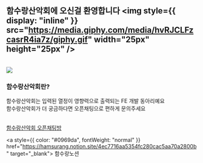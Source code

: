 ## 함수랑산악회에 오신걸 환영합니다 <img style={{ display: "inline" }} src="https://media.giphy.com/media/hvRJCLFzcasrR4ia7z/giphy.gif" width="25px" height="25px" />
<br/>

<img src="https://github.com/function-and-mountain/.github/assets/57122180/e2f34eb0-7bd6-408e-ac61-9138c3f875e7" />

### 함수랑산악회란?

함수랑산악회는 입력된 열정이 영향력으로 출력되는 FE 개발 동아리예요 <br/>
함수랑산악회가 더 궁금하다면 오픈채팅으로 편하게 문의주세요 <br/>

<br/>
<a style={{ color: "#0969da", fontWeight: "normal" }} href="https://open.kakao.com/o/sTjHAUsf" target="_blank">
  함수랑산악회 오픈채팅방
</a>

<a style={{ color: "#0969da", fontWeight: "normal" }} href="https://hamsurang.notion.site/4ec7716aa5354fc280cac5aa70a2800b" target="_blank">
  함수랑노션
</a>
